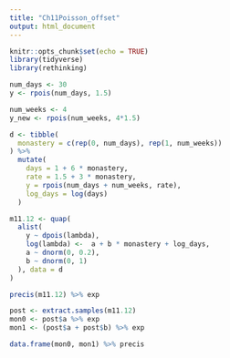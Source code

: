 ```yaml
---
title: "Ch11Poisson_offset"
output: html_document
---
```


```r
knitr::opts_chunk$set(echo = TRUE)
library(tidyverse)
library(rethinking)
```

```r
num_days <- 30
y <- rpois(num_days, 1.5)
```

```r
num_weeks <- 4
y_new <- rpois(num_weeks, 4*1.5)
```

```r
d <- tibble(
  monastery = c(rep(0, num_days), rep(1, num_weeks))
) %>% 
  mutate(
    days = 1 + 6 * monastery,
    rate = 1.5 + 3 * monastery,
    y = rpois(num_days + num_weeks, rate),
    log_days = log(days)
  )
```
```r
m11.12 <- quap(
  alist(
    y ~ dpois(lambda),
    log(lambda) <-  a + b * monastery + log_days,
    a ~ dnorm(0, 0.2),
    b ~ dnorm(0, 1)
  ), data = d
)
```
```r
precis(m11.12) %>% exp
```

```r
post <- extract.samples(m11.12)
mon0 <- post$a %>% exp
mon1 <- (post$a + post$b) %>% exp

data.frame(mon0, mon1) %>% precis
```

